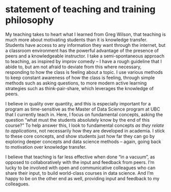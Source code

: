 # statement of teaching and training philosophy

My teaching takes to heart what I learned from Greg Wilson, that teaching is much more about motivating students than it is knowledge transfer. Students have access to any information they want through the internet, but a classroom environment has the powerful advantage of the presence of peers and a knowledgeable instructor. I take a semi-spontaneous approach to teaching, as inspired by improv comedy -- I have a rough guideline that I abide to, but am not afraid to deviate from this where necessary, responding to how the class is feeling about a topic. I use various methods to keep constant awareness of how the class is feeling, through simple methods such as asking questions, to more modern active learning strategies such as think-pair-share, which leverages the knowledge of peers.

I believe in quality over quantity, and this is especially important for a program as time-sensitive as the Master of Data Science program at UBC that I currently teach in. Here, I focus on fundamental concepts, asking the question "what must the students absolutely know by the end of this course?" To help answer this, I look to fundamental concepts _as they relate to applications_, not necessarily how they are developed in academia. I stick to these core concepts, and show students just how far they can go by exploring deeper concepts and data science methods -- again, going back to motivation over knowledge transfer.

I believe that teaching is far less effective when done "in a vacuum", as opposed to collaboratively with the input and feedback from peers. I'm lucky to be involved with open and communicative colleagues who can share their input, to build world-class courses in data science. And I'm happy to be on the other end as well, providing input and feedback to my colleagues.

